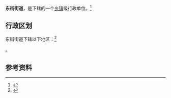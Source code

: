 {{中国乡级行政区|52/04/02/002/000}}

'''东街街道'''，是{{PRC admin/fullname|52/04/02/002/000|3}}下辖的一个[[乡镇|乡镇]]级行政单位。<ref>{{PRC admin/ref sgc|{{PRC admin/parent|52/04/02/002/000}}}}</ref>

== 行政区划 ==

东街街道下辖以下地区：<ref>{{PRC admin/ref sgc|52/04/02/002/000}}</ref>

{{PRC admin/children|52/04/02/002/000}}。

== 参考资料 ==

{{reflist}}

{{行政区划小作品}}
{{PRC admin/navcat|52/04/02/002/000}}